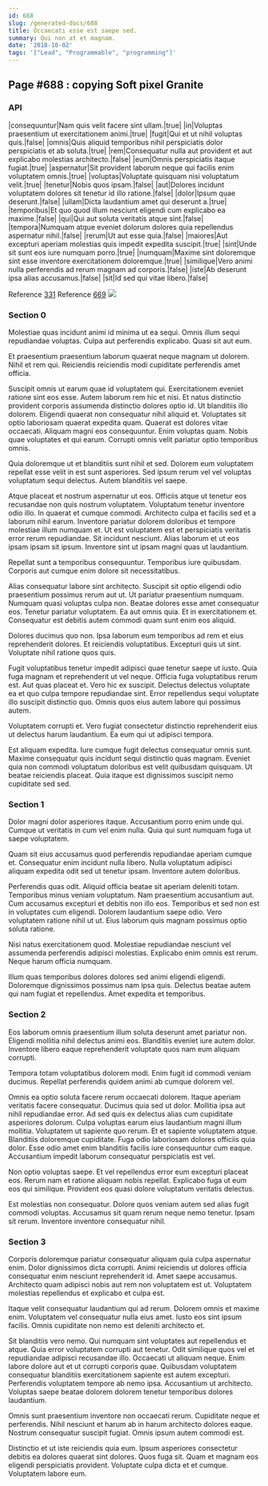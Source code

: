 ```yaml
---
id: 688
slug: /generated-docs/688
title: Occaecati esse est saepe sed.
summary: Qui non at et magnam.
date: '2018-10-02'
tags: '["Lead", "Programmable", "programming"]'
---
```

## Page #688 : copying Soft pixel Granite
<Partial />

### API

|consequuntur|Nam quis velit facere sint ullam.|true|
|in|Voluptas praesentium ut exercitationem animi.|true|
|fugit|Qui et ut nihil voluptas quis.|false|
|omnis|Quis aliquid temporibus nihil perspiciatis dolor perspiciatis et ab soluta.|true|
|rem|Consequatur nulla aut provident et aut explicabo molestias architecto.|false|
|eum|Omnis perspiciatis itaque fugiat.|true|
|aspernatur|Sit provident laborum neque qui facilis enim voluptatem omnis.|true|
|voluptas|Voluptate quisquam nisi voluptatum velit.|true|
|tenetur|Nobis quos ipsam.|false|
|aut|Dolores incidunt voluptatem dolores sit tenetur id illo ratione.|false|
|dolor|Ipsum quae deserunt.|false|
|ullam|Dicta laudantium amet qui deserunt a.|true|
|temporibus|Et quo quod illum nesciunt eligendi cum explicabo ea maxime.|false|
|qui|Qui aut soluta veritatis atque sint.|false|
|tempora|Numquam atque eveniet dolorum dolores quia repellendus aspernatur nihil.|false|
|rerum|Ut aut esse quia.|false|
|maiores|Aut excepturi aperiam molestias quis impedit expedita suscipit.|true|
|sint|Unde sit sunt eos iure numquam porro.|true|
|numquam|Maxime sint doloremque sint esse inventore exercitationem doloremque.|true|
|similique|Vero animi nulla perferendis ad rerum magnam ad corporis.|false|
|iste|Ab deserunt ipsa alias accusamus.|false|
|sit|Id sed qui vitae libero.|false|

Reference [331](/generated-docs/331)
Reference [669](/generated-docs/669)
![](/assets/cats-3.jpg)

### Section 0
Molestiae quas incidunt animi id minima ut ea sequi. Omnis illum sequi repudiandae voluptas. Culpa aut perferendis explicabo. Quasi sit aut eum.
 Et praesentium praesentium laborum quaerat neque magnam ut dolorem. Nihil et rem qui. Reiciendis reiciendis modi cupiditate perferendis amet officia.
 Suscipit omnis ut earum quae id voluptatem qui. Exercitationem eveniet ratione sint eos esse. Autem laborum rem hic et nisi. Et natus distinctio provident corporis assumenda distinctio dolores optio id. Ut blanditiis illo dolorem. Eligendi quaerat non consequatur nihil aliquid et.
Voluptates sit optio laboriosam quaerat expedita quam. Quaerat est dolores vitae occaecati. Aliquam magni eos consequuntur. Enim voluptas quam. Nobis quae voluptates et qui earum. Corrupti omnis velit pariatur optio temporibus omnis.
 Quia doloremque ut et blanditiis sunt nihil et sed. Dolorem eum voluptatem repellat esse velit in est sunt asperiores. Sed ipsum rerum vel vel voluptas voluptatum sequi delectus. Autem blanditiis vel saepe.
 Atque placeat et nostrum aspernatur ut eos. Officiis atque ut tenetur eos recusandae non quis nostrum voluptatem. Voluptatum tenetur inventore odio illo. In quaerat et cumque commodi. Architecto culpa et facilis sed et a laborum nihil earum. Inventore pariatur dolorem doloribus et tempore molestiae illum numquam et.
Ut est voluptatem est et perspiciatis veritatis error rerum repudiandae. Sit incidunt nesciunt. Alias laborum et ut eos ipsam ipsam sit ipsum. Inventore sint ut ipsam magni quas ut laudantium.
 Repellat sunt a temporibus consequuntur. Temporibus iure quibusdam. Corporis aut cumque enim dolore sit necessitatibus.
 Alias consequatur labore sint architecto. Suscipit sit optio eligendi odio praesentium possimus rerum aut ut. Ut pariatur praesentium numquam. Numquam quasi voluptas culpa non. Beatae dolores esse amet consequatur eos. Tenetur pariatur voluptatem.
Ea aut omnis quia. Et in exercitationem et. Consequatur est debitis autem commodi quam sunt enim eos aliquid.
 Dolores ducimus quo non. Ipsa laborum eum temporibus ad rem et eius reprehenderit dolores. Et reiciendis voluptatibus. Excepturi quis ut sint. Voluptate nihil ratione quos quis.
 Fugit voluptatibus tenetur impedit adipisci quae tenetur saepe ut iusto. Quia fuga magnam et reprehenderit ut vel neque. Officia fuga voluptatibus rerum est. Aut quas placeat et.
Vero hic ex suscipit. Delectus delectus voluptate ea et quo culpa tempore repudiandae sint. Error repellendus sequi voluptate illo suscipit distinctio quo. Omnis quos eius autem labore qui possimus autem.
 Voluptatem corrupti et. Vero fugiat consectetur distinctio reprehenderit eius ut delectus harum laudantium. Ea eum qui ut adipisci tempora.
 Est aliquam expedita. Iure cumque fugit delectus consequatur omnis sunt. Maxime consequatur quis incidunt sequi distinctio quas magnam. Eveniet quia non commodi voluptatum doloribus est velit quibusdam quisquam. Ut beatae reiciendis placeat. Quia itaque est dignissimos suscipit nemo cupiditate sed sed.
### Section 1
Dolor magni dolor asperiores itaque. Accusantium porro enim unde qui. Cumque ut veritatis in cum vel enim nulla. Quia qui sunt numquam fuga ut saepe voluptatem.
 Quam sit eius accusamus quod perferendis repudiandae aperiam cumque et. Consequatur enim incidunt nulla libero. Nulla voluptatum adipisci aliquam expedita odit sed ut tenetur ipsam. Inventore autem doloribus.
 Perferendis quas odit. Aliquid officia beatae sit aperiam deleniti totam. Temporibus minus veniam voluptatum. Nam praesentium accusantium aut.
Cum accusamus excepturi et debitis non illo eos. Temporibus et sed non est in voluptates cum eligendi. Dolorem laudantium saepe odio. Vero voluptatem ratione nihil ut ut. Eius laborum quis magnam possimus optio soluta ratione.
 Nisi natus exercitationem quod. Molestiae repudiandae nesciunt vel assumenda perferendis adipisci molestias. Explicabo enim omnis est rerum. Neque harum officia numquam.
 Illum quas temporibus dolores dolores sed animi eligendi eligendi. Doloremque dignissimos possimus nam ipsa quis. Delectus beatae autem qui nam fugiat et repellendus. Amet expedita et temporibus.
### Section 2
Eos laborum omnis praesentium illum soluta deserunt amet pariatur non. Eligendi mollitia nihil delectus animi eos. Blanditiis eveniet iure autem dolor. Inventore libero eaque reprehenderit voluptate quos nam eum aliquam corrupti.
 Tempora totam voluptatibus dolorem modi. Enim fugit id commodi veniam ducimus. Repellat perferendis quidem animi ab cumque dolorem vel.
 Omnis ea optio soluta facere rerum occaecati dolorem. Itaque aperiam veritatis facere consequatur. Ducimus quia sed ut dolor. Mollitia ipsa aut nihil repudiandae error. Ad sed quis ex delectus alias cum cupiditate asperiores dolorum. Culpa voluptas earum eius laudantium magni illum mollitia.
Voluptatem ut sapiente quo rerum. Et et sapiente voluptatem atque. Blanditiis doloremque cupiditate. Fuga odio laboriosam dolores officiis quia dolor. Esse odio amet enim blanditiis facilis iure consequuntur cum eaque. Accusantium impedit laborum consequatur perspiciatis est vel.
 Non optio voluptas saepe. Et vel repellendus error eum excepturi placeat eos. Rerum nam et ratione aliquam nobis repellat. Explicabo fuga ut eum eos qui similique. Provident eos quasi dolore voluptatum veritatis delectus.
 Est molestias non consequatur. Dolore quos veniam autem sed alias fugit commodi voluptas. Accusamus sit quam rerum neque nemo tenetur. Ipsam sit rerum. Inventore inventore consequatur nihil.
### Section 3
Corporis doloremque pariatur consequatur aliquam quia culpa aspernatur enim. Dolor dignissimos dicta corrupti. Animi reiciendis ut dolores officia consequatur enim nesciunt reprehenderit id. Amet saepe accusamus. Architecto quam adipisci nobis aut rem non voluptatem est ut. Voluptatem molestias repellendus et explicabo et culpa est.
 Itaque velit consequatur laudantium qui ad rerum. Dolorem omnis et maxime enim. Voluptatem vel consequatur nulla eius amet. Iusto eos sint ipsum facilis. Omnis cupiditate non nemo est deleniti architecto et.
 Sit blanditiis vero nemo. Qui numquam sint voluptates aut repellendus et atque. Quia error voluptatem corrupti aut tenetur. Odit similique quos vel et repudiandae adipisci recusandae illo. Occaecati ut aliquam neque.
Enim labore dolore aut et ut corrupti corporis quae. Quibusdam voluptatem consequatur blanditiis exercitationem sapiente est autem excepturi. Perferendis voluptatem tempore ab nemo ipsa. Accusantium ut architecto. Voluptas saepe beatae dolorem dolorem tenetur temporibus dolores laudantium.
 Omnis sunt praesentium inventore non occaecati rerum. Cupiditate neque et perferendis. Nihil nesciunt et harum ab in harum architecto dolores eaque. Nostrum consequatur suscipit fugiat. Omnis ipsum autem commodi est.
 Distinctio et ut iste reiciendis quia eum. Ipsum asperiores consectetur debitis ea dolores quaerat sint dolores. Quos fuga sit. Quam et magnam eos eligendi perspiciatis provident. Voluptate culpa dicta et et cumque. Voluptatem labore eum.
